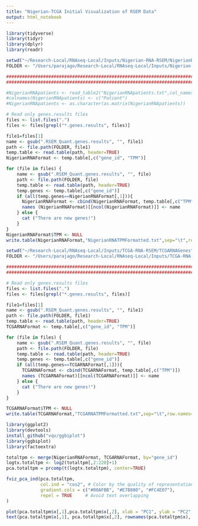```yaml
---
title: "Nigerian-TCGA Initial Visualization of RSEM Data"
output: html_notebook
---
```


```r
library(tidyverse)
library(tidyr)
library(dplyr)
library(readr)

setwd("~/Research-Local/RNAseq-Local/Inputs/Nigerian-RNA-RSEM/NigerianRNAGenes")
FOLDER <- "/Users/parajago/Research-Local/RNAseq-Local/Inputs/Nigerian-RNA-RSEM/NigerianRNAGenes"

###############################################################################
###############################################################################

#NigerianRNApatients <- read_table2("NigerianRNApatients.txt",col_names = FALSE)
#colnames(NigerianRNApatients) <- c("Patient")
#NigerianRNApatients <- as.character(as.matrix(NigerianRNApatients))

# Read only genes.results files
files <- list.files(".")
files <- files[grepl("*.genes.results", files)]

file1=files[1]
name <- gsub(".RSEM_Quant.genes.results", "", file1)
path <- file.path(FOLDER, file1)
temp.table <- read.table(path, header=TRUE)
NigerianRNAFormat <- temp.table[,c("gene_id", "TPM")]

for (file in files) {
    name <- gsub(".RSEM_Quant.genes.results", "", file)
    path <- file.path(FOLDER, file)
    temp.table <- read.table(path, header=TRUE)
    temp.genes <- temp.table[,c("gene_id")]
    if (all(temp.genes==NigerianRNAFormat[,1])){
      NigerianRNAFormat <- cbind(NigerianRNAFormat, temp.table[,c("TPM")])
      names (NigerianRNAFormat)[[ncol(NigerianRNAFormat)]] <- name
    } else {
      cat ("There are new genes!")
    }
}
NigerianRNAFormat$TPM <- NULL
write.table(NigerianRNAFormat,"NigerianRNATPMFormatted.txt",sep="\t",row.names=FALSE)

```

```r
setwd("~/Research-Local/RNAseq-Local/Inputs/TCGA-RNA-RSEM/TCGARNAGenes")
FOLDER <- "/Users/parajago/Research-Local/RNAseq-Local/Inputs/TCGA-RNA-RSEM/TCGARNAGenes"

###############################################################################
###############################################################################

# Read only genes.results files
files <- list.files(".")
files <- files[grepl("*.genes.results", files)]

file1=files[1]
name <- gsub(".RSEM_Quant.genes.results", "", file1)
path <- file.path(FOLDER, file1)
temp.table <- read.table(path, header=TRUE)
TCGARNAFormat <- temp.table[,c("gene_id", "TPM")]

for (file in files) {
    name <- gsub(".RSEM_Quant.genes.results", "", file)
    path <- file.path(FOLDER, file)
    temp.table <- read.table(path, header=TRUE)
    temp.genes <- temp.table[,c("gene_id")]
    if (all(temp.genes==TCGARNAFormat[,1])){
      TCGARNAFormat <- cbind(TCGARNAFormat, temp.table[,c("TPM")])
      names (TCGARNAFormat)[[ncol(TCGARNAFormat)]] <- name
    } else {
      cat ("There are new genes!")
    }
}

TCGARNAFormat$TPM <- NULL
write.table(TCGARNAFormat,"TCGARNATPMFormatted.txt",sep="\t",row.names=FALSE)

```

```r
library(ggplot2)
library(devtools)
install_github("vqv/ggbiplot")
library(ggbiplot)
library(factoextra)

totaltpm <- merge(NigerianRNAFormat, TCGARNAFormat, by="gene_id")
logtx.totaltpm <- log2(totaltpm[,2:220]+1)
pca.totaltpm = prcomp(t(logtx.totaltpm), center=TRUE)

fviz_pca_ind(pca.totaltpm,
             col.ind = "cos2", # Color by the quality of representation
             gradient.cols = c("#00AFBB", "#E7B800", "#FC4E07"),
             repel = TRUE     # Avoid text overlapping
)

plot(pca.totaltpm$x[,1],pca.totaltpm$x[,2], xlab = "PC1", ylab = "PC2",main ="PCA of RSEM TPM between TCGA and Nigerian samples")
text(pca.totaltpm$x[,1], pca.totaltpm$x[,2], rownames(pca.totaltpm$x), pos= 3 )

```

